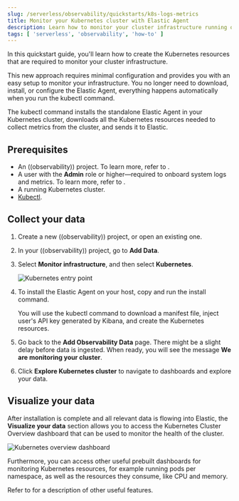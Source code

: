 ```yaml
---
slug: /serverless/observability/quickstarts/k8s-logs-metrics
title: Monitor your Kubernetes cluster with Elastic Agent
description: Learn how to monitor your cluster infrastructure running on Kubernetes.
tags: [ 'serverless', 'observability', 'how-to' ]
---
```


<p><DocBadge template="technical preview" /></p>

In this quickstart guide, you'll learn how to create the Kubernetes resources that are required to monitor your cluster infrastructure.

This new approach requires minimal configuration and provides you with an easy setup to monitor your infrastructure. You no longer need to download, install, or configure the Elastic Agent, everything happens automatically when you run the kubectl command.

The kubectl command installs the standalone Elastic Agent in your Kubernetes cluster, downloads all the Kubernetes resources needed to collect metrics from the cluster, and sends it to Elastic.

## Prerequisites

- An ((observability)) project. To learn more, refer to <DocLink slug="/serverless/observability/create-an-observability-project" />.
- A user with the **Admin** role or higher—required to onboard system logs and metrics. To learn more, refer to <DocLink slug="/serverless/general/assign-user-roles" />.
- A running Kubernetes cluster.
- [Kubectl](https://kubernetes.io/docs/reference/kubectl/).

## Collect your data

1. <DocLink slug="/serverless/observability/create-an-observability-project">Create a new ((observability)) project</DocLink>, or open an existing one.
1. In your ((observability)) project, go to **Add Data**.
1. Select **Monitor infrastructure**, and then select **Kubernetes**.

    ![Kubernetes entry point](../images/quickstart-k8s-entry-point.png)
1. To install the Elastic Agent on your host, copy and run the install command.

   You will use the kubectl command to download a manifest file, inject user's API key generated by Kibana, and create the Kubernetes resources.

1. Go back to the **Add Observability Data** page.
   There might be a slight delay before data is ingested. When ready, you will see the message **We are monitoring your cluster**.

1. Click **Explore Kubernetes cluster** to navigate to dashboards and explore your data.

## Visualize your data

After installation is complete and all relevant data is flowing into Elastic,
the **Visualize your data** section allows you to access the Kubernetes Cluster Overview dashboard that can be used to monitor the health of the cluster.

![Kubernetes overview dashboard](../images/quickstart-k8s-overview.png)

Furthermore, you can access other useful prebuilt dashboards for monitoring Kubernetes resources, for example running pods per namespace, as well as the resources they consume, like CPU and memory.

Refer to <DocLink slug="/serverless/observability/serverless-observability-overview"/> for a description of other useful features.
